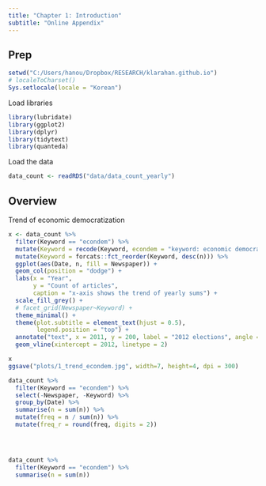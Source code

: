 ```yaml
---
title: "Chapter 1: Introduction"
subtitle: "Online Appendix"
---
```


## Prep
```r
setwd("C:/Users/hanou/Dropbox/RESEARCH/klarahan.github.io")
# localeToCharset()
Sys.setlocale(locale = "Korean")
```

Load libraries
```r
library(lubridate)
library(ggplot2)
library(dplyr)
library(tidytext)
library(quanteda)
```

Load the data
```r
data_count <- readRDS("data/data_count_yearly")
```

## Overview
Trend of economic democratization 
```r
x <- data_count %>%
  filter(Keyword == "econdem") %>% 
  mutate(Keyword = recode(Keyword, econdem = "keyword: economic democratization")) %>% 
  mutate(Keyword = forcats::fct_reorder(Keyword, desc(n))) %>%
  ggplot(aes(Date, n, fill = Newspaper)) +
  geom_col(position = "dodge") +
  labs(x = "Year",
       y = "Count of articles",
       caption = "x-axis shows the trend of yearly sums") +
  scale_fill_grey() +
  # facet_grid(Newspaper~Keyword) +
  theme_minimal() +
  theme(plot.subtitle = element_text(hjust = 0.5),
        legend.position = "top") +
  annotate("text", x = 2011, y = 200, label = "2012 elections", angle = 90) +
  geom_vline(xintercept = 2012, linetype = 2)

x
ggsave("plots/1_trend_econdem.jpg", width=7, height=4, dpi = 300)

```
```r
data_count %>% 
  filter(Keyword == "econdem") %>% 
  select(-Newspaper, -Keyword) %>% 
  group_by(Date) %>%
  summarise(n = sum(n)) %>%
  mutate(freq = n / sum(n)) %>% 
  mutate(freq_r = round(freq, digits = 2))


  
```

```r
data_count %>% 
  filter(Keyword == "econdem") %>% 
  summarise(n = sum(n))
```

